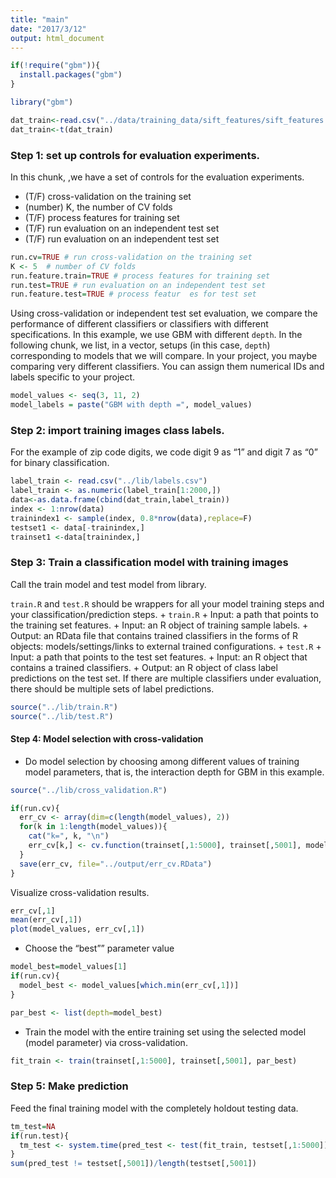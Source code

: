 ```yaml
---
title: "main"
date: "2017/3/12"
output: html_document
---
```


```r
if(!require("gbm")){
  install.packages("gbm")
}

library("gbm")
```

```r
dat_train<-read.csv("../data/training_data/sift_features/sift_features.csv")
dat_train<-t(dat_train)

```

### Step 1: set up controls for evaluation experiments.

In this chunk, ,we have a set of controls for the evaluation experiments. 

+ (T/F) cross-validation on the training set
+ (number) K, the number of CV folds
+ (T/F) process features for training set
+ (T/F) run evaluation on an independent test set
+ (T/F) run evaluation on an independent test set

```r
run.cv=TRUE # run cross-validation on the training set
K <- 5  # number of CV folds
run.feature.train=TRUE # process features for training set
run.test=TRUE # run evaluation on an independent test set
run.feature.test=TRUE # process featur  es for test set
```

Using cross-validation or independent test set evaluation, we compare the performance of different classifiers or classifiers with different specifications. In this example, we use GBM with different `depth`. In the following chunk, we list, in a vector, setups (in this case, `depth`) corresponding to models that we will compare. In your project, you maybe comparing very different classifiers. You can assign them numerical IDs and labels specific to your project. 

```r
model_values <- seq(3, 11, 2)
model_labels = paste("GBM with depth =", model_values)
```


### Step 2: import training images class labels.

For the example of zip code digits, we code digit 9 as "1" and digit 7 as "0" for binary classification.

```r
label_train <- read.csv("../lib/labels.csv")
label_train <- as.numeric(label_train[1:2000,])
data<-as.data.frame(cbind(dat_train,label_train))
index <- 1:nrow(data)
trainindex1 <- sample(index, 0.8*nrow(data),replace=F)
testset1 <- data[-trainindex,]
trainset1 <-data[trainindex,]
```


### Step 3: Train a classification model with training images
Call the train model and test model from library. 

`train.R` and `test.R` should be wrappers for all your model training steps and your classification/prediction steps. 
+ `train.R`
  + Input: a path that points to the training set features.
  + Input: an R object of training sample labels.
  + Output: an RData file that contains trained classifiers in the forms of R objects: models/settings/links to external trained configurations.
+ `test.R`
  + Input: a path that points to the test set features.
  + Input: an R object that contains a trained classifiers.
  + Output: an R object of class label predictions on the test set. If there are multiple classifiers under evaluation, there should be multiple sets of label predictions. 
```r
source("../lib/train.R")
source("../lib/test.R")
```

#### Step 4: Model selection with cross-validation
* Do model selection by choosing among different values of training model parameters, that is, the interaction depth for GBM in this example. 
```r

source("../lib/cross_validation.R")

if(run.cv){
  err_cv <- array(dim=c(length(model_values), 2))
  for(k in 1:length(model_values)){
    cat("k=", k, "\n")
    err_cv[k,] <- cv.function(trainset[,1:5000], trainset[,5001], model_values[k], K)
  }
  save(err_cv, file="../output/err_cv.RData")
}
```

Visualize cross-validation results.
```r
err_cv[,1]
mean(err_cv[,1])
plot(model_values, err_cv[,1])
```


* Choose the "best"" parameter value
```r
model_best=model_values[1]
if(run.cv){
  model_best <- model_values[which.min(err_cv[,1])]
}

par_best <- list(depth=model_best)
```


* Train the model with the entire training set using the selected model (model parameter) via cross-validation.

```r
fit_train <- train(trainset[,1:5000], trainset[,5001], par_best)
```


### Step 5: Make prediction 
Feed the final training model with the completely holdout testing data. 
```r
tm_test=NA
if(run.test){
  tm_test <- system.time(pred_test <- test(fit_train, testset[,1:5000]))
}
sum(pred_test != testset[,5001])/length(testset[,5001])


```




